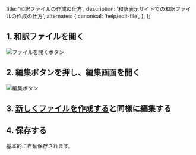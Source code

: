   title: '和訳ファイルの作成の仕方',
  description: '和訳表示サイトでの和訳ファイルの作成の仕方',
  alternates: {
    canonical: 'help/edit-file',
  },
};

## 1. 和訳ファイルを開く

![ファイルを開くボタン](./img/open-file-button.webp)

## 2. 編集ボタンを押し、編集画面を開く

![編集ボタン](./img/edit-file-button.webp)

## 3. [新しくファイルを作成する](./create-file#3-タイトル本文を入力する)と同様に編集する

## 4. 保存する

基本的に自動保存されます。
